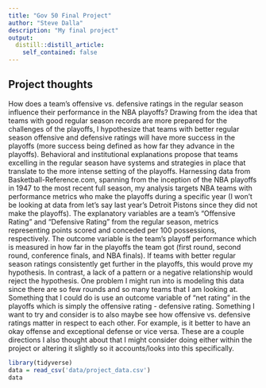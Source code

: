 ```yaml
---
title: "Gov 50 Final Project"
author: "Steve Dalla"
description: "My final project"
output:
  distill::distill_article:
    self_contained: false
---
```




## Project thoughts

How does a team's offensive vs. defensive ratings in the regular season influence their performance in the NBA playoffs? Drawing from the idea that teams with good regular season records are more prepared for the challenges of the playoffs, I hypothesize that teams with better regular season offensive and defensive ratings will have more success in the playoffs (more success being defined as how far they advance in the playoffs). Behavioral and institutional explanations propose that teams excelling in the regular season have systems and strategies in place that translate to the more intense setting of the playoffs. Harnessing data from Basketball-Reference.com, spanning from the inception of the NBA playoffs in 1947 to the most recent full season, my analysis targets NBA teams with performance metrics who make the playoffs during a specific year (I won't be looking at data from let's say last year's Detroit Pistons since they did not make the playoffs). The explanatory variables are a team's "Offensive Rating" and "Defensive Rating" from the regular season, metrics representing points scored and conceded per 100 possessions, respectively. The outcome variable is the team's playoff performance which is measured in how far in the playoffs the team got (first round, second round, conference finals, and NBA finals). If teams with better regular season ratings consistently get further in the playoffs, this would prove my hypothesis. In contrast, a lack of a pattern or a negative relationship would reject the hypothesis. One problem I might run into is modeling this data since there are so few rounds and so many teams that I am looking at. Something that I could do is use an outcome variable of "net rating" in the playoffs which is simply the offensive rating - defensive rating. Something I want to try and consider is to also maybe see how offensive vs. defensive ratings matter in respect to each other. For example, is it better to have an okay offense and exceptional defense or vice versa. These are a couple directions I also thought about that I might consider doing either within the project or altering it slightly so it accounts/looks into this specifically. 

```r
library(tidyverse)
data = read_csv('data/project_data.csv')
data

```


